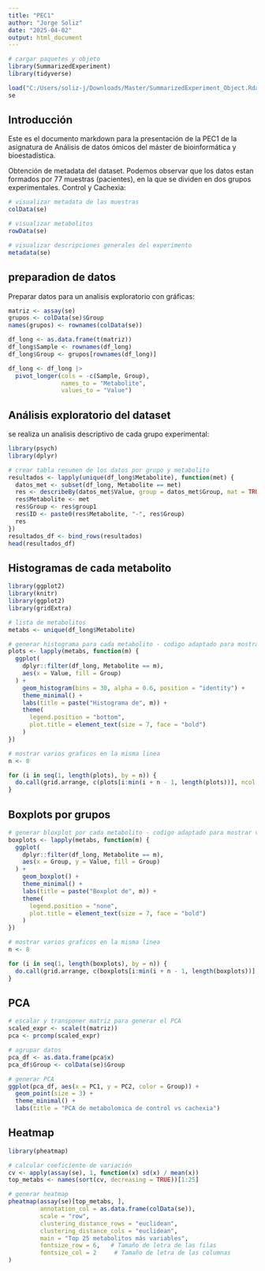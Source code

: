 ---
title: "PEC1"
author: "Jorge Soliz"
date: "2025-04-02"
output: html_document
---

```{r setup, include=FALSE}
# cargar paquetes y objeto
library(SummarizedExperiment)
library(tidyverse)

load("C:/Users/soliz-j/Downloads/Master/SummarizedExperiment_Object.Rda")
se
```

## Introducción

Este es el documento markdown para la presentación de la PEC1 de la asignatura de Análisis de datos ómicos del máster de bioinformática y bioestadística. 

Obtención de metadata del dataset. Podemos observar que los datos estan formados por 77 muestras (pacientes), en la que se dividen en dos grupos experimentales. Control y Cachexia:

```{r cargar-se}
# visualizar metadata de las muestras
colData(se)

# visualizar metabolitos 
rowData(se)

# visualizar descripciones generales del experimento
metadata(se)
```

## preparadion de datos

Preparar datos para un analisis exploratorio con gráficas:

```{r preparacion-datos}
matriz <- assay(se)
grupos <- colData(se)$Group
names(grupos) <- rownames(colData(se))

df_long <- as.data.frame(t(matriz))
df_long$Sample <- rownames(df_long)
df_long$Group <- grupos[rownames(df_long)]

df_long <- df_long |>
  pivot_longer(cols = -c(Sample, Group),
               names_to = "Metabolite",
               values_to = "Value")
```

## Análisis exploratorio del dataset

se realiza un analisis descriptivo de cada grupo experimental: 

```{r analisis-descriptivo}
library(psych)
library(dplyr)

# crear tabla resumen de los datos por grupo y metabolito
resultados <- lapply(unique(df_long$Metabolite), function(met) {
  datos_met <- subset(df_long, Metabolite == met)
  res <- describeBy(datos_met$Value, group = datos_met$Group, mat = TRUE)
  res$Metabolite <- met
  res$Group <- res$group1
  res$ID <- paste0(res$Metabolite, "-", res$Group)
  res
})
resultados_df <- bind_rows(resultados)
head(resultados_df)
```

## Histogramas de cada metabolito

```{r histogramas-individuales}
library(ggplot2)
library(knitr)
library(ggplot2)
library(gridExtra)

# lista de metabolitos
metabs <- unique(df_long$Metabolite)

# generar histograma para cada metabolito - codigo adaptado para mostrar varias graficas en la misma linea en el html
plots <- lapply(metabs, function(m) {
  ggplot(
    dplyr::filter(df_long, Metabolite == m),
    aes(x = Value, fill = Group)
  ) +
    geom_histogram(bins = 30, alpha = 0.6, position = "identity") +
    theme_minimal() +
    labs(title = paste("Histograma de", m)) +
    theme(
      legend.position = "bottom", 
      plot.title = element_text(size = 7, face = "bold")
    )
})

# mostrar varios graficos en la misma linea
n <- 8  

for (i in seq(1, length(plots), by = n)) {
  do.call(grid.arrange, c(plots[i:min(i + n - 1, length(plots))], ncol = 4))
}

```

## Boxplots por grupos

``` {r boxplots-individuales}
# generar bloxplot por cada metabolito - codigo adaptado para mostrar varias graficas en la misma linea en el html
boxplots <- lapply(metabs, function(m) {
  ggplot(
    dplyr::filter(df_long, Metabolite == m),
    aes(x = Group, y = Value, fill = Group)
  ) +
    geom_boxplot() +
    theme_minimal() +
    labs(title = paste("Boxplot de", m)) +
    theme(
      legend.position = "none",
      plot.title = element_text(size = 7, face = "bold")
    )
})

# mostrar varios graficos en la misma linea
n <- 8

for (i in seq(1, length(boxplots), by = n)) {
  do.call(grid.arrange, c(boxplots[i:min(i + n - 1, length(boxplots))], ncol = 4))
}

```

## PCA

```{r PCA}
# escalar y transponer matriz para generar el PCA
scaled_expr <- scale(t(matriz))
pca <- prcomp(scaled_expr)

# agrupar datos
pca_df <- as.data.frame(pca$x)
pca_df$Group <- colData(se)$Group

# generar PCA
ggplot(pca_df, aes(x = PC1, y = PC2, color = Group)) +
  geom_point(size = 3) +
  theme_minimal() +
  labs(title = "PCA de metabolomica de control vs cachexia")
```

## Heatmap

```{r heatmap}
library(pheatmap)

# calcular coeficiente de variación
cv <- apply(assay(se), 1, function(x) sd(x) / mean(x))
top_metabs <- names(sort(cv, decreasing = TRUE))[1:25]

# generar heatmap
pheatmap(assay(se)[top_metabs, ],
         annotation_col = as.data.frame(colData(se)),
         scale = "row",
         clustering_distance_rows = "euclidean",
         clustering_distance_cols = "euclidean",
         main = "Top 25 metabolitos más variables",
         fontsize_row = 6,   # Tamaño de letra de las filas
         fontsize_col = 2     # Tamaño de letra de las columnas
)


```


